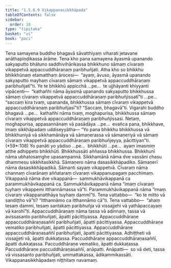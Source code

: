 ```yaml
---
title: "1.5.6.9 Vikappanasikkhāpada"
tableOfContents: false
sidebar:
  order: 10
type: "tipitaka"
basket: "vi"
book: "paci"
---
```



<DynamicBreadcrumb />

<Division number="372" book="paci" bookNo="2" page="159">

<Paragraph number="1133" book="paci">
Tena samayena buddho bhagavā sāvatthiyaṃ viharati jetavane anāthapiṇḍikassa ārāme. Tena kho pana samayena āyasmā upanando sakyaputto bhātuno saddhivihārikassa bhikkhuno sāmaṃ cīvaraṃ vikappetvā appaccuddhāraṇaṃ paribhuñjati. Atha kho so bhikkhu bhikkhūnaṃ etamatthaṃ ārocesi—  “ayaṃ, āvuso, āyasmā upanando sakyaputto mayhaṃ cīvaraṃ sāmaṃ vikappetvā appaccuddhāraṇaṃ paribhuñjatī”ti.
</Paragraph>

<Paragraph number="1134" book="paci">
Ye te bhikkhū appicchā …pe…  te ujjhāyanti khiyyanti vipācenti—  “kathañhi nāma āyasmā upanando sakyaputto bhikkhussa sāmaṃ cīvaraṃ vikappetvā appaccuddhāraṇaṃ paribhuñjissatī”ti …pe…  “saccaṃ kira tvaṃ, upananda, bhikkhussa sāmaṃ cīvaraṃ vikappetvā appaccuddhāraṇaṃ paribhuñjasī”ti? “Saccaṃ, bhagavā”ti. Vigarahi buddho bhagavā …pe…  kathañhi nāma tvaṃ, moghapurisa, bhikkhussa sāmaṃ cīvaraṃ vikappetvā appaccuddhāraṇaṃ paribhuñjissasi. Netaṃ, moghapurisa, appasannānaṃ vā pasādāya …pe…  evañca pana, bhikkhave, imaṃ sikkhāpadaṃ uddiseyyātha—
</Paragraph>

</Division>
<Division number="373" book="paci" bookNo="2" page="160">

<Paragraph number="1135" book="paci">
<Emphasis>“Yo pana bhikkhu bhikkhussa vā bhikkhuniyā vā sikkhamānāya vā sāmaṇerassa vā sāmaṇeriyā vā sāmaṃ cīvaraṃ vikappetvā appaccuddhāraṇaṃ paribhuñjeyya, pācittiyan”</Emphasis>ti. (*59*:<Emphasis>108</Emphasis>)
</Paragraph>

</Division>
<Division number="374" book="paci" bookNo="2" page="160">

<Paragraph number="1136" book="paci">
<Emphasis>Yo panā</Emphasis>ti yo yādiso …pe…  <Emphasis>bhikkhū</Emphasis>ti …pe…  ayaṃ imasmiṃ atthe adhippeto bhikkhūti.
</Paragraph>

<Paragraph number="1137" book="paci">
<Emphasis>Bhikkhussā</Emphasis>ti aññassa bhikkhussa.
</Paragraph>

<Paragraph number="1138" book="paci">
<Emphasis>Bhikkhunī</Emphasis> nāma ubhatosaṃghe upasampannā.
</Paragraph>

<Paragraph number="1139" book="paci">
<Emphasis>Sikkhamānā</Emphasis> nāma dve vassāni chasu dhammesu sikkhitasikkhā.
</Paragraph>

<Paragraph number="1140" book="paci">
<Emphasis>Sāmaṇero</Emphasis> nāma dasasikkhāpadiko.
</Paragraph>

<Paragraph number="1141" book="paci">
<Emphasis>Sāmaṇerī</Emphasis> nāma dasasikkhāpadikā.
</Paragraph>

<Paragraph number="1142" book="paci">
<Emphasis>Sāman</Emphasis>ti sayaṃ vikappetvā.
</Paragraph>

<Paragraph number="1143" book="paci">
<Emphasis>Cīvaraṃ</Emphasis> nāma channaṃ cīvarānaṃ aññataraṃ cīvaraṃ vikappanupagaṃ pacchimaṃ.
</Paragraph>

<Paragraph number="1144" book="paci">
<Emphasis>Vikappanā</Emphasis> nāma dve vikappanā—  sammukhāvikappanā ca parammukhāvikappanā ca.
</Paragraph>

<Paragraph number="1145" book="paci">
<Emphasis>Sammukhāvikappanā</Emphasis> nāma “imaṃ cīvaraṃ tuyhaṃ vikappemi itthannāmassa vā”ti.
</Paragraph>

<Paragraph number="1146" book="paci">
<Emphasis>Parammukhāvikappanā</Emphasis> nāma “imaṃ cīvaraṃ vikappanatthāya tuyhaṃ dammī”ti. Tena vattabbo—  “ko te mitto vā sandiṭṭho vā”ti? “Itthannāmo ca itthannāmo cā”ti. Tena vattabbo—  “ahaṃ tesaṃ dammi, tesaṃ santakaṃ paribhuñja vā vissajjehi vā yathāpaccayaṃ vā karohī”ti.
</Paragraph>

<Paragraph number="1147" book="paci">
<Emphasis>Appaccuddhāraṇaṃ</Emphasis> nāma tassa vā adinnaṃ, tassa vā avissasanto paribhuñjati, āpatti pācittiyassa.
</Paragraph>

</Division>
<Division number="375" book="paci" bookNo="2" page="161">

<Paragraph number="1148" book="paci">
Appaccuddhāraṇe appaccuddhāraṇasaññī paribhuñjati, āpatti pācittiyassa. Appaccuddhāraṇe vematiko paribhuñjati, āpatti pācittiyassa. Appaccuddhāraṇe appaccuddhāraṇasaññī paribhuñjati, āpatti pācittiyassa.
</Paragraph>

<Paragraph number="1149" book="paci">
Adhiṭṭheti vā vissajjeti vā, āpatti dukkaṭassa. Paccuddhāraṇe appaccuddhāraṇasaññī, āpatti dukkaṭassa. Paccuddhāraṇe vematiko, āpatti dukkaṭassa. Paccuddhāraṇe paccuddhāraṇasaññī, anāpatti.
</Paragraph>

</Division>
<Division number="376" book="paci" bookNo="2" page="161">

<Paragraph number="1150" book="paci">
Anāpatti—  so vā deti, tassa vā vissasanto paribhuñjati, ummattakassa, ādikammikassāti.

</Paragraph>
</Division>

<Paragraph number="1151" type="center" book="paci">
Vikappanasikkhāpadaṃ niṭṭhitaṃ navamaṃ.
</Paragraph>